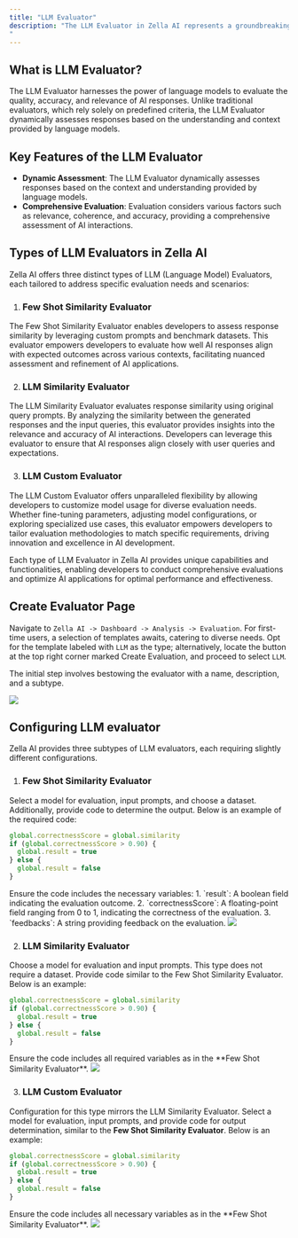```yaml
---
title: "LLM Evaluator"
description: "The LLM Evaluator in Zella AI represents a groundbreaking approach to evaluation, leveraging the capabilities of language models to assess AI applications. This specialized evaluator empowers developers to evaluate responses based on the output generated by sophisticated language models, enabling a comprehensive assessment of AI interactions.
"
---
```


## What is LLM Evaluator?
The LLM Evaluator harnesses the power of language models to evaluate the quality, accuracy, and relevance of AI responses. Unlike traditional evaluators, which rely solely on predefined criteria, the LLM Evaluator dynamically assesses responses based on the understanding and context provided by language models.

## Key Features of the LLM Evaluator
- **Dynamic Assessment**: The LLM Evaluator dynamically assesses responses based on the context and understanding provided by language models.
- **Comprehensive Evaluation**: Evaluation considers various factors such as relevance, coherence, and accuracy, providing a comprehensive assessment of AI interactions.

## Types of LLM Evaluators in Zella AI

Zella AI offers three distinct types of LLM (Language Model) Evaluators, each tailored to address specific evaluation needs and scenarios:

1. ### Few Shot Similarity Evaluator
The Few Shot Similarity Evaluator enables developers to assess response similarity by leveraging custom prompts and benchmark datasets. This evaluator empowers developers to evaluate how well AI responses align with expected outcomes across various contexts, facilitating nuanced assessment and refinement of AI applications.

2. ### LLM Similarity Evaluator
The LLM Similarity Evaluator evaluates response similarity using original query prompts. By analyzing the similarity between the generated responses and the input queries, this evaluator provides insights into the relevance and accuracy of AI interactions. Developers can leverage this evaluator to ensure that AI responses align closely with user queries and expectations.

3. ### LLM Custom Evaluator
The LLM Custom Evaluator offers unparalleled flexibility by allowing developers to customize model usage for diverse evaluation needs. Whether fine-tuning parameters, adjusting model configurations, or exploring specialized use cases, this evaluator empowers developers to tailor evaluation methodologies to match specific requirements, driving innovation and excellence in AI development.

Each type of LLM Evaluator in Zella AI provides unique capabilities and functionalities, enabling developers to conduct comprehensive evaluations and optimize AI applications for optimal performance and effectiveness.

## Create Evaluator Page

Navigate to `Zella AI -> Dashboard -> Analysis -> Evaluation`. For first-time users, a selection of templates awaits, catering to diverse needs. Opt for the template labeled with `LLM` as the type; alternatively, locate the button at the top right corner marked Create Evaluation, and proceed to select `LLM`.

The initial step involves bestowing the evaluator with a name, description, and a subtype.

<img src="/images/evaluators/llm/step-1.png" />

## Configuring LLM evaluator

Zella AI provides three subtypes of LLM evaluators, each requiring slightly different configurations.

1. ### Few Shot Similarity Evaluator
Select a model for evaluation, input prompts, and choose a dataset. Additionally, provide code to determine the output. Below is an example of the required code:

```js
global.correctnessScore = global.similarity
if (global.correctnessScore > 0.90) {
  global.result = true
} else {
  global.result = false
}
```
<Warning>
Ensure the code includes the necessary variables:
1. `result`: A boolean field indicating the evaluation outcome.
2. `correctnessScore`: A floating-point field ranging from 0 to 1, indicating the correctness of the evaluation.
3. `feedbacks`: A string providing feedback on the evaluation.
</Warning>
<img src="/images/evaluators/llm/few-step-2.png" />

2. ### LLM Similarity Evaluator

Choose a model for evaluation and input prompts. This type does not require a dataset. Provide code similar to the Few Shot Similarity Evaluator. Below is an example:

```js
global.correctnessScore = global.similarity
if (global.correctnessScore > 0.90) {
  global.result = true
} else {
  global.result = false
}
```

<Warning>
Ensure the code includes all required variables as in the **Few Shot Similarity Evaluator**.
</Warning>

<img src="/images/evaluators/llm/sim-step-2.png" />


3. ### LLM Custom Evaluator
Configuration for this type mirrors the LLM Similarity Evaluator. Select a model for evaluation, input prompts, and provide code for output determination, similar to the **Few Shot Similarity Evaluator**. Below is an example:

```js
global.correctnessScore = global.similarity
if (global.correctnessScore > 0.90) {
  global.result = true
} else {
  global.result = false
}
```

<Warning>
Ensure the code includes all necessary variables as in the **Few Shot Similarity Evaluator**.
</Warning>

<img src="/images/evaluators/llm/sim-step-2.png" />